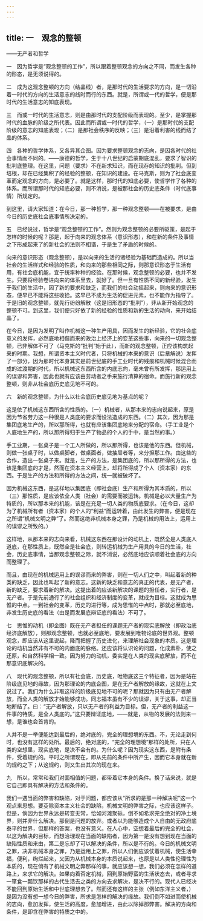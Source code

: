 ```yaml
---
---
---
```

title: 一　观念的整顿
---



——无产者和哲学

一　因为哲学是“观念整顿的工作”，所以跟着整顿观念的方向之不同，而发生各种的形态，是无须说得的。

二　成为这观念整顿的方向（结晶线）者，是那时代的生活要求的方向，是一切沿着一时代的方向的生活意志的线时而行的东西。就是，所谓或一代的哲学，便是那时代的生活意志的知底表现。

三　而或一时代的生活意志，则是由那时代的支配阶级而表现的。至少，是掌握那时代的血脉的阶级之所代表。因此而所谓或一时代的哲学，（一）是那时代的支配阶级的意志的知底表现；（二）是那社会秩序的反映；（三）是沿着利害的线而结了晶的体系。

四　各种的哲学体系，又各异其企图。因为要求整顿观念的志向，是因各时代的社会事情而不同的。——康德的哲学，生于十八世纪的启蒙期底混乱，要求了智识的批判底整理。在这里，问题（要求）不在新求知识，而在现存的知识的批判。但到培根，却在已经集积了的经验的整顿，在知识的建设。在马克斯，则为了社会底变革而定观念的方向，是必要了。就是这样，那时代的知底必要，使哲学作了各种的体系。而所谓那时代的知底必要，则不消说，是被那社会的历史底条件（时代底事情）所规定的。

到这里，请大家知道：在今日，那一种哲学，那一种观念整顿——在被要求，是由今日的历史底社会底事情所决定的。

五　已经说过，哲学是“观念整顿的工作”。然则为观念整顿的必要所驱策，是起于怎样的时候的呢？那是，起于向来的观念体系（意识形态），和在新的条件及事情之下形成起来了的新社会的法则不相谐，于是生了矛盾的时候的。

向来的意识形态（观念整顿），是以向来的生活的诸经验为基础而造成的。所以当社会的生活样式和经验的性质，和向来的那些相同之际，则那意识形态于生活有用，有社会底机能，宜于统率种种的经验。在那时候，观念整顿的必要，也并不发生。只要将经验卷进向来的体系里去，就好了。但一旦有性质不同的新经验，发生于我们的生活中，因了新的要求和缺乏，而我们的社会动摇起来，则向来的意识形态，便早已不能将这些收拾。这早已不成为生活的促进元素，也不能作为指导了。于是旧的观念整顿，就先行纷纷解散（这是旧形态的“批判”），非从新开始观念的整顿不可。到这里，我们便只好依了新的经验的性质和新的生活的动向，来开始结晶了。

在今日，是因为发明了叫作机械这一种生产用具，因而发生的新经验，它的社会底意义的发挥，必然底地相偕而来的政治上经济上的变革这些事，向来的一切观念整顿，已非解体不可了（马克斯的“批判”始于此），而新的观念整顿，正应该构筑起来的时期。我想，所谓资本主义时代者，只将机械的本来的意识（后章解说）发挥了一部分，因为那时代本身其实是前世纪底的手工业时代的残痕和机械时候混合而成的过渡期的时代，所以机械这东西所含的内底志向，毫未曾有所发挥，那运用上的误谬和弊害，因此也就有应该由劳动者之手来施行清算的宿命。而施行新的观念整顿，则非从社会底历史底见地不可的。

六　新的观念整顿，为什么以社会底历史底见地为基点的呢？

这是依了机械这东西所含的性质的。（一）机械者，从那本来的志向说起来，原是因为节省劳力这一种很是人类底的要求而设法造成的东西。（二）其次，因为那是集团底地生产的，所以那所得，也就有应该集团底地来分配的宿命。（手工业是个人底地生产的，所以那所得归于生产了物品的个人的手中，是当然的事。）

手工业期，一张桌子是一个工人所做的，所以那所得，也该是他的东西。但机械，则做一张桌子时，以做桌脚者，做桌面者，做抽屉者等，来分担那工作。由这些的合作，造出一张桌子来。就是，生产的方法，是集团底的，所以那所得的方法，也该是集团底的才是，然而在资本主义经营上，却将所得成了个人（资本家）的东西。于是生产的方法和所得的方法之间，统一就被破坏了。

因为机械这东西，是这样地以集团底（即社会底）生产和所得为其本质的，所以（三）那性质，是应该依全人类（社会）的需要而被运转。机械是必以大量生产为特质的，所以那本来的机能，该是在充足一切人类的物质底要求。（在今日，这却为了机械所有者〔资本家〕的个人的“利益”而运转着，由此发生的弊害，便是现在之所谓“机械文明之弊”了。然而这绝非机械本身之罪，乃是机械的用法上，运用上的误谬之所致的。）

这样地，从那本来的志向来看，机械这东西在那设计的动机上，既然全是人类底人道底，在那性质上，既然全是社会底，则转运机械为生产用具的今日的生活，社会，历史底事情，当那观念整顿之际，就不消说，必然底地应该顺着社会底的方向而整理了。

而且，由现在的机械运用上的误谬而来的弊害，则在一切人们之中，叫起着新的种类的缺乏，因此也叫起了新的意志。这新的缺乏和意志的真正的代表，是无产者，新的缺乏，要求着新的解决。这提出着的应该新解决的课题的担任者，实行者，是无产者。于是先前通行了的社会组织和经济制度的变革，就成为目标。这就成为思惟的中点。一到社会的变革，历史的进行等，成为思惟的中点时，那就必至底地，非发生历史底的看法（由是而发展底辩证底的看法）不可了。

七　思惟的动机（即企图）既在无产者担任的课题无产者的现实底解放（即政治底经济底解放），则那观念整顿，也就必至底地，要发展到唯物论底的世界观。整顿观念，即应该从这里说起，降而把握了历史进化，来理解社会现象的本质。这是理论的动机当然非有不可的内面底的脉络。还应该将认识论的问题，化成素朴，使之还原，和自然科学相一致。因为努力的动机，委实是在人类的现实底解放，而不在那意识底解决的。

八　现代的观念整顿，所以有社会底，历史底，唯物底这三个特征者，因为是站在阶级底见地的缘故，因为那理论的内底企图，是在无产者解放的缘故，这就在上文说过了。我们为什么非取这样的阶级底见地不可的呢？那就因为只有由无产者解放，而全人类的解放才始能够成功。同志福本虽有不少的误谬，关于这事，却正当地断结了。曰：“无产者解放，只以无产者的利益为目标。但，无产者的利益这一件事的特质，是全人类底的。”这只要辩证底地，——就是，从物的发展的法则来一想，是谁也会首肯的。

人并不是一举便能达到最后的，绝对底的，完全的理想境的东西。不，无论走到何时，也没有这样的处所。最后的，绝对底的，“完全的理想境”那样的处所，只在人类的空想里，现实底地，是决不会有的。为什么呢？因为现实这东西，是附有条件，受着规约的。平时之所谓现在，即从先前的条件中所产生，因而它本身就在新的规约之下；从这规约，则又生出其次的现在来。

九　所以，常常和我们对面相值的问题，都带着它本身的条件。换了话来说，就是它自己即具有解决的方法和条件的。

我们一遇当面的弊害和缺陷，对于问题，都应该从“所求的是那一种解决呢”这一个观点来思想。要芟除资本主义社会的缺陷，机械文明的弊害之际，也应该这样子。但是，倘因为世界永远是转变无常，恰如河滩聚砾，倒不如希求完全绝对的净土境界，则并非什么解决。那倒是问题的放弃。或者以为能够造成个人自由的无政府底泰平的世界，但那样的答案，也没有意义。在人心中，空想着最后的完全的社会，以这为解决的目标，而想治理现在当面的缺陷者，因为第一是没有想到现在当面的缺陷性质和来由，第二是忘却了可以解决的条件，所以是不行的。今日的机械文明之罪，决非机械本身之罪，乃是运用上之罪，所以人们倒应该仗着机械，使生活幸福，便利，绚烂起来，又因为从机械本身的本质说起来，也原是以人类性伦理性为本质的，现在倘有了机械文明之弊那样的事，就应该想一想，我们必须在怎样的道路上，来求它的解决。如果向着否定机械，回到原始野蛮的生活状态去，或者寻求一箪食一瓢饮那样的古代生活去之类的方向去求解决，是决不行的。现代人已经决不能回到原始生活和中世底理想去了。然而还有这样的主张（例如东洋主义者，）是因为没有想一想今日的弊害，所求是怎样的解决的缘故。我们倒不如进而使机械的志向，愈加发挥，使生活的高度，愈加增进，由此以除掉那弊害。解决的方向和条件，是即含在弊害的特质之中的。
